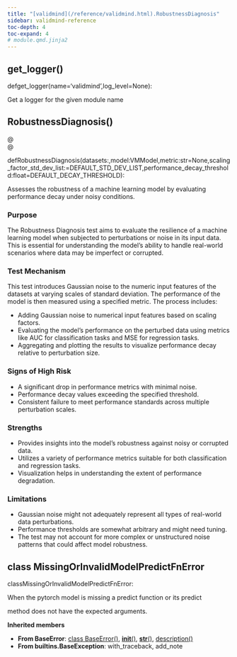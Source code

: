 ```yaml
---
title: "[validmind](/reference/validmind.html).RobustnessDiagnosis"
sidebar: validmind-reference
toc-depth: 4
toc-expand: 4
# module.qmd.jinja2
---
```


## get_logger<span class='muted'>()</span>

<!-- signatures.jinja2 -->

::: {.signature}

<span class="kw">def</span><span class="name">get_logger</span>(<span class="params"><span class="n">name</span><span class="o">=</span><span class="s1">'validmind'</span><span class="muted">,</span></span><span class="params"><span class="n">log_level</span><span class="o">=</span><span class="kc">None</span></span>):

:::

<!-- docstring.jinja2 -->

Get a logger for the given module name

<!-- function.qmd.jinja2 -->

## RobustnessDiagnosis[()]{.muted}

<!-- signatures.jinja2 -->

::: {.signature}

<div class="decorator">@</div><div class="decorator">@</div>
<span class="kw">def</span><span class="name">RobustnessDiagnosis</span>(<span class="params"><span class="n">datasets</span><span class="p">:</span><!-- types.jinja2 - format_type --><span class="muted">,</span></span><span class="params"><span class="n">model</span><span class="p">:</span><!-- types.jinja2 - format_type --><span class="n">VMModel</span><span class="muted">,</span></span><span class="params"><span class="n">metric</span><span class="p">:</span><!-- types.jinja2 - format_type --><span class="n">str</span><span class="o">=</span><span class="kc">None</span><span class="muted">,</span></span><span class="params"><span class="n">scaling_factor_std_dev_list</span><span class="p">:</span><!-- types.jinja2 - format_type --><span class="o">=</span><!-- types.jinja2 - format_type --><span class="n">DEFAULT_STD_DEV_LIST</span><span class="muted">,</span></span><span class="params"><span class="n">performance_decay_threshold</span><span class="p">:</span><!-- types.jinja2 - format_type --><span class="n">float</span><span class="o">=</span><!-- types.jinja2 - format_type --><span class="n">DEFAULT_DECAY_THRESHOLD</span></span>):

:::

<!-- docstring.jinja2 -->

Assesses the robustness of a machine learning model by evaluating performance decay under noisy conditions.

### Purpose

The Robustness Diagnosis test aims to evaluate the resilience of a machine learning model when subjected to perturbations or noise in its input data. This is essential for understanding the model's ability to handle real-world scenarios where data may be imperfect or corrupted.

### Test Mechanism

This test introduces Gaussian noise to the numeric input features of the datasets at varying scales of standard deviation. The performance of the model is then measured using a specified metric. The process includes:

- Adding Gaussian noise to numerical input features based on scaling factors.
- Evaluating the model's performance on the perturbed data using metrics like AUC for classification tasks and MSE for regression tasks.
- Aggregating and plotting the results to visualize performance decay relative to perturbation size.

### Signs of High Risk

- A significant drop in performance metrics with minimal noise.
- Performance decay values exceeding the specified threshold.
- Consistent failure to meet performance standards across multiple perturbation scales.

### Strengths

- Provides insights into the model's robustness against noisy or corrupted data.
- Utilizes a variety of performance metrics suitable for both classification and regression tasks.
- Visualization helps in understanding the extent of performance degradation.

### Limitations

- Gaussian noise might not adequately represent all types of real-world data perturbations.
- Performance thresholds are somewhat arbitrary and might need tuning.
- The test may not account for more complex or unstructured noise patterns that could affect model robustness.

<!-- class.qmd.jinja2 -->

## [class]{.muted} MissingOrInvalidModelPredictFnError

<!-- signatures.jinja2 -->

::: {.signature}

<span class="kw">class</span><span class="name">MissingOrInvalidModelPredictFnError</span>:

:::

<!-- docstring.jinja2 -->

When the pytorch model is missing a predict function or its predict

method does not have the expected arguments.

**Inherited members**

- **From BaseError**: [class BaseError[()]{.muted}](#class-baseerror), [__init__[()]{.muted}](#__init__), [__str__[()]{.muted}](#__str__), [description[()]{.muted}](#description)
- **From builtins.BaseException**: with_traceback, add_note
